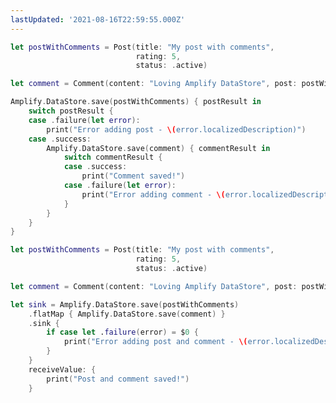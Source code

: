 ```yaml
---
lastUpdated: '2021-08-16T22:59:55.000Z'
---
```

<BlockSwitcher>

<Block name="Listener (iOS 11+)">

```swift
let postWithComments = Post(title: "My post with comments",
                            rating: 5,
                            status: .active)

let comment = Comment(content: "Loving Amplify DataStore", post: postWithComments)

Amplify.DataStore.save(postWithComments) { postResult in
    switch postResult {
    case .failure(let error):
        print("Error adding post - \(error.localizedDescription)")
    case .success:
        Amplify.DataStore.save(comment) { commentResult in
            switch commentResult {
            case .success:
                print("Comment saved!")
            case .failure(let error):
                print("Error adding comment - \(error.localizedDescription)")
            }
        }
    }
}
```

</Block>

<Block name="Combine (iOS 13+)">

```swift
let postWithComments = Post(title: "My post with comments",
                            rating: 5,
                            status: .active)

let comment = Comment(content: "Loving Amplify DataStore", post: postWithComments)

let sink = Amplify.DataStore.save(postWithComments)
    .flatMap { Amplify.DataStore.save(comment) }
    .sink {
        if case let .failure(error) = $0 {
            print("Error adding post and comment - \(error.localizedDescription)")
        }
    }
    receiveValue: {
        print("Post and comment saved!")
    }
```

</Block>

</BlockSwitcher>
